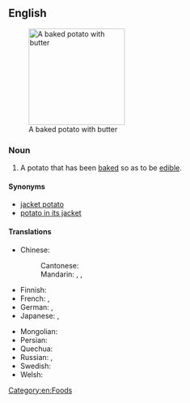 ==English==
{{wikipedia}}
[[Image:BakedPotatoWithButter.jpg|right|thumb|190px|A baked potato with butter]]

===Noun===
{{en-noun|es}}

# A potato that has been [[bake]]d so as to be [[edible]].

====Synonyms====
* [[jacket potato]]
* [[potato in its jacket]]

====Translations====
{{trans-top|potato that has been baked}}
* Chinese:
*: Cantonese: {{t|yue|焗薯仔|tr=guk6 syu4 zai2|sc=Hani}}
*: Mandarin: {{t|cmn|烤土豆|tr=kǎotǔdòu|sc=Hani}} {{qualifier|mainland China}}, {{t|cmn|烤馬鈴薯|sc=Hani}}, {{t|cmn|烤马铃薯|tr=kǎomǎlíngshǔ|sc=Hani}}
* Finnish: {{t+|fi|uuniperuna}}
* French: {{t|fr|pomme de terre au four|f}}, {{t+|fr|pomme de terre en robe des champs|f}}
* German: {{t|de|Backkartoffel|f}}, {{t|de|gebackene Kartoffel|f}}
* Japanese: {{t|ja|ベイクドポテト|tr=beikudopoteto|sc=Jpan}}, {{t|ja|ジャケットポテト|tr=jakettopoteto|sc=Jpan}}
{{trans-mid}}
* Mongolian: {{t|mn|жигнэсэн төмс}}
* Persian: {{t|fa|سیب‌زمینی تنوری|tr=sib-zamini-e tanuri|sc=fa-Arab}}
* Quechua: {{t+|qu|watya}}
* Russian: {{t|ru|печёный карто́фель|m}}, {{t|ru|печёная карто́шка|f}} {{qualifier|colloquial}}
* Swedish: {{t|sv|bakad potatis|c}}
* Welsh: {{t|cy|taten bob|f}}
{{trans-bottom}}

[[Category:en:Foods]]